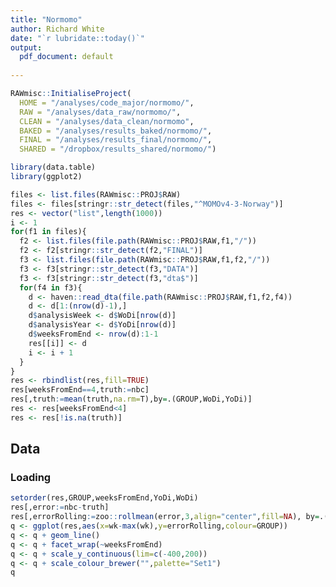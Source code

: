 ```yaml
---
title: "Normomo"
author: Richard White
date: "`r lubridate::today()`"
output:
  pdf_document: default
  
---
```


```r
RAWmisc::InitialiseProject(
  HOME = "/analyses/code_major/normomo/",
  RAW = "/analyses/data_raw/normomo/",
  CLEAN = "/analyses/data_clean/normomo",
  BAKED = "/analyses/results_baked/normomo/",
  FINAL = "/analyses/results_final/normomo/",
  SHARED = "/dropbox/results_shared/normomo/")

library(data.table)
library(ggplot2)

files <- list.files(RAWmisc::PROJ$RAW)
files <- files[stringr::str_detect(files,"^MOMOv4-3-Norway")]
res <- vector("list",length(1000))
i <- 1
for(f1 in files){
  f2 <- list.files(file.path(RAWmisc::PROJ$RAW,f1,"/"))
  f2 <- f2[stringr::str_detect(f2,"FINAL")]
  f3 <- list.files(file.path(RAWmisc::PROJ$RAW,f1,f2,"/"))
  f3 <- f3[stringr::str_detect(f3,"DATA")]
  f3 <- f3[stringr::str_detect(f3,"dta$")]
  for(f4 in f3){
    d <- haven::read_dta(file.path(RAWmisc::PROJ$RAW,f1,f2,f4))
    d <- d[1:(nrow(d)-1),]
    d$analysisWeek <- d$WoDi[nrow(d)]
    d$analysisYear <- d$YoDi[nrow(d)]
    d$weeksFromEnd <- nrow(d):1-1
    res[[i]] <- d
    i <- i + 1
  }
}
res <- rbindlist(res,fill=TRUE)
res[weeksFromEnd==4,truth:=nbc]
res[,truth:=mean(truth,na.rm=T),by=.(GROUP,WoDi,YoDi)]
res <- res[weeksFromEnd<4]
res <- res[!is.na(truth)]

```

## Data
### Loading
```r
setorder(res,GROUP,weeksFromEnd,YoDi,WoDi)
res[,error:=nbc-truth]
res[,errorRolling:=zoo::rollmean(error,3,align="center",fill=NA), by=.(GROUP,weeksFromEnd)]
q <- ggplot(res,aes(x=wk-max(wk),y=errorRolling,colour=GROUP))
q <- q + geom_line()
q <- q + facet_wrap(~weeksFromEnd)
q <- q + scale_y_continuous(lim=c(-400,200))
q <- q + scale_colour_brewer("",palette="Set1")
q

```

